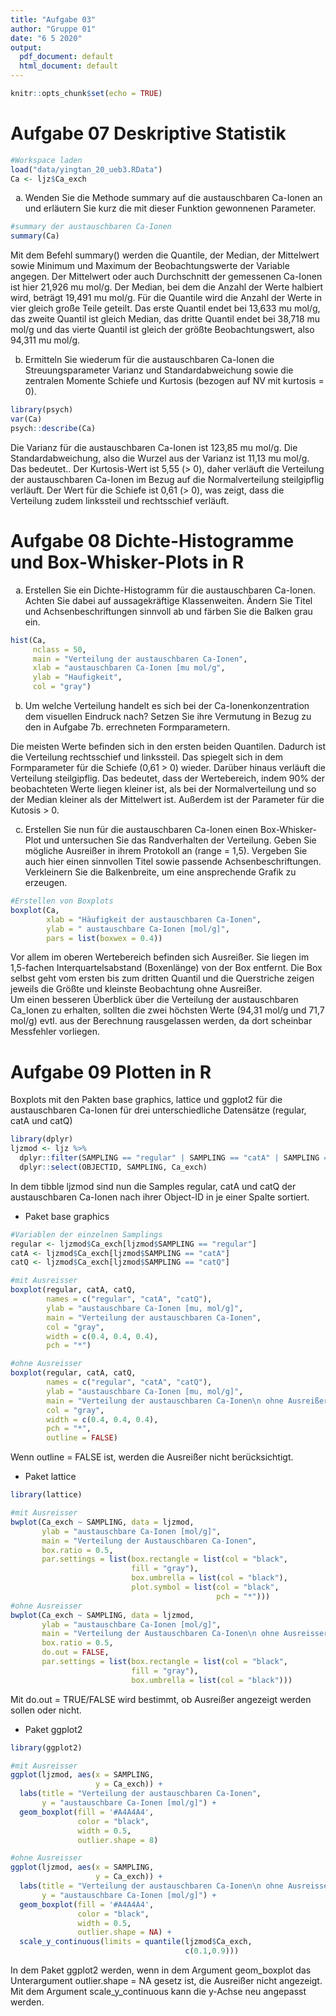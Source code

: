 ---
title: "Aufgabe 03"
author: "Gruppe 01"
date: "6 5 2020"
output:
  pdf_document: default
  html_document: default
---

```{r setup, include=FALSE}
knitr::opts_chunk$set(echo = TRUE)
```

# Aufgabe 07 Deskriptive Statistik

```{r}
#Workspace laden
load("data/yingtan_20_ueb3.RData")
Ca <- ljz$Ca_exch
```
a) Wenden Sie die Methode summary auf die austauschbaren Ca-Ionen an
und erläutern Sie kurz die mit dieser Funktion gewonnenen Parameter.
```{r Aufgabe 07a}
#summary der austauschbaren Ca-Ionen
summary(Ca)
```
Mit dem Befehl summary() werden die Quantile, der Median, der Mittelwert sowie Minimum und Maximum der Beobachtungswerte der Variable angegen. 
Der Mittelwert oder auch Durchschnitt der gemessenen Ca-Ionen ist hier 21,926 mu mol/g. Der Median, bei dem die Anzahl der Werte halbiert wird, beträgt 19,491 mu mol/g.
Für die Quantile wird die Anzahl der Werte in vier gleich große Teile geteilt. Das erste Quantil endet bei 13,633 mu mol/g, das zweite Quantil ist gleich Median, das dritte Quantil endet bei 38,718 mu mol/g und das vierte Quantil ist gleich der größte Beobachtungswert, also 94,311 mu mol/g.

b) Ermitteln Sie wiederum für die austauschbaren Ca-Ionen die Streuungsparameter Varianz und Standardabweichung sowie die zentralen Momente Schiefe und Kurtosis (bezogen auf NV mit kurtosis = 0).
```{r Aufgabe 07b}
library(psych)
var(Ca)
psych::describe(Ca)
```
Die Varianz für die austauschbaren Ca-Ionen ist 123,85 mu mol/g. Die Standardabweichung, also die Wurzel aus der Varianz ist 11,13 mu mol/g. Das bedeutet..
Der Kurtosis-Wert ist 5,55 (> 0), daher verläuft die Verteilung der austauschbaren Ca-Ionen im Bezug auf die Normalverteilung steilgipflig verläuft.
Der Wert für die Schiefe ist 0,61 (> 0), was zeigt, dass die Verteilung zudem linkssteil und rechtsschief verläuft.

# Aufgabe 08 Dichte-Histogramme und Box-Whisker-Plots in R

a) Erstellen Sie ein Dichte-Histogramm für die austauschbaren Ca-Ionen. Achten Sie dabei auf aussagekräftige Klassenweiten. Ändern Sie Titel und Achsenbeschriftungen sinnvoll ab und färben Sie die Balken grau ein.
```{r Aufgabe 08a}
hist(Ca,
     nclass = 50,
     main = "Verteilung der austauschbaren Ca-Ionen",
     xlab = "austauschbaren Ca-Ionen [mu mol/g",
     ylab = "Haufigkeit",
     col = "gray")
```
b) Um welche Verteilung handelt es sich bei der Ca-Ionenkonzentration dem visuellen Eindruck nach? Setzen Sie ihre Vermutung in Bezug zu den in Aufgabe 7b. errechneten Formparametern.

Die meisten Werte befinden sich in den ersten beiden Quantilen. Dadurch ist die Verteilung rechtsschief und linkssteil. Das spiegelt sich in dem Formparameter für die Schiefe (0,61 > 0) wieder. Darüber hinaus verläuft die Verteilung steilgipflig. Das bedeutet, dass der Wertebereich, indem 90% der beobachteten Werte liegen kleiner ist, als bei der Normalverteilung und so der Median kleiner als der Mittelwert ist. Außerdem ist der Parameter für die Kutosis > 0.

c) Erstellen Sie nun für die austauschbaren Ca-Ionen einen Box-Whisker-Plot und untersuchen Sie das Randverhalten der Verteilung. Geben Sie mögliche Ausreißer in ihrem Protokoll an (range = 1,5). Vergeben Sie auch hier einen sinnvollen Titel sowie passende Achsenbeschriftungen. Verkleinern Sie die Balkenbreite, um eine ansprechende Grafik zu erzeugen.
```{r Aufgabe 07c}
#Erstellen von Boxplots
boxplot(Ca,
        xlab = "Häufigkeit der austauschbaren Ca-Ionen",
        ylab = " austauschbare Ca-Ionen [mol/g]",
        pars = list(boxwex = 0.4))
```
Vor allem im oberen Wertebereich befinden sich Ausreißer. Sie liegen im 1,5-fachen Interquartelsabstand (Boxenlänge) von der Box entfernt. Die Box selbst geht vom ersten bis zum dritten Quantil und die Querstriche zeigen jeweils die Größte und kleinste Beobachtung ohne Ausreißer. \
Um einen besseren Überblick über die Verteilung der austauschbaren Ca_Ionen zu erhalten, sollten die zwei höchsten Werte (94,31 mol/g und 71,7 mol/g) evtl. aus der Berechnung rausgelassen werden, da dort scheinbar Messfehler vorliegen.

# Aufgabe 09 Plotten in R
Boxplots mit den Pakten base graphics, lattice und ggplot2 für die austauschbaren Ca-Ionen für drei unterschiedliche Datensätze (regular, catA und catQ)

```{r Aufgabe 09 Datensatz vorbereiten}
library(dplyr)
ljzmod <- ljz %>%
  dplyr::filter(SAMPLING == "regular" | SAMPLING == "catA" | SAMPLING == "catQ") %>%
  dplyr::select(OBJECTID, SAMPLING, Ca_exch)
```
In dem tibble ljzmod sind nun die Samples regular, catA und catQ der austauschbaren Ca-Ionen nach ihrer Object-ID in je einer Spalte sortiert.

- Paket base graphics
```{r Aufgabe 09 Boxplot base graphics}
#Variablen der einzelnen Samplings
regular <- ljzmod$Ca_exch[ljzmod$SAMPLING == "regular"]
catA <- ljzmod$Ca_exch[ljzmod$SAMPLING == "catA"]
catQ <- ljzmod$Ca_exch[ljzmod$SAMPLING == "catQ"]

#mit Ausreisser
boxplot(regular, catA, catQ,
        names = c("regular", "catA", "catQ"),
        ylab = "austauschbare Ca-Ionen [mu, mol/g]",
        main = "Verteilung der austauschbaren Ca-Ionen",
        col = "gray",
        width = c(0.4, 0.4, 0.4),
        pch = "*")

#ohne Ausreisser
boxplot(regular, catA, catQ,
        names = c("regular", "catA", "catQ"),
        ylab = "austauschbare Ca-Ionen [mu, mol/g]",
        main = "Verteilung der austauschbaren Ca-Ionen\n ohne Ausreißer",
        col = "gray",
        width = c(0.4, 0.4, 0.4),
        pch = "*",
        outline = FALSE)
```
Wenn outline = FALSE ist, werden die Ausreißer nicht berücksichtigt.

- Paket lattice
```{r Aufgabe 09 Boxplot lattice}
library(lattice)

#mit Ausreisser
bwplot(Ca_exch ~ SAMPLING, data = ljzmod,
       ylab = "austauschbare Ca-Ionen [mol/g]",
       main = "Verteilung der Austauschbaren Ca-Ionen",
       box.ratio = 0.5,
       par.settings = list(box.rectangle = list(col = "black",
                           fill = "gray"),
                           box.umbrella = list(col = "black"),
                           plot.symbol = list(col = "black",
                                              pch = "*")))
#ohne Ausreisser
bwplot(Ca_exch ~ SAMPLING, data = ljzmod,
       ylab = "austauschbare Ca-Ionen [mol/g]",
       main = "Verteilung der Austauschbaren Ca-Ionen\n ohne Ausreisser",
       box.ratio = 0.5,
       do.out = FALSE,
       par.settings = list(box.rectangle = list(col = "black",
                           fill = "gray"),
                           box.umbrella = list(col = "black")))
```
Mit do.out = TRUE/FALSE wird bestimmt, ob Ausreißer angezeigt werden sollen oder nicht.

- Paket ggplot2
```{r Aufgabe 09 ggplot2}
library(ggplot2)

#mit Ausreisser
ggplot(ljzmod, aes(x = SAMPLING,
                   y = Ca_exch)) +
  labs(title = "Verteilung der austauschbaren Ca-Ionen",
       y = "austauschbare Ca-Ionen [mol/g]") +
  geom_boxplot(fill = '#A4A4A4',
               color = "black",
               width = 0.5,
               outlier.shape = 8) 

#ohne Ausreisser
ggplot(ljzmod, aes(x = SAMPLING,
                   y = Ca_exch)) +
  labs(title = "Verteilung der austauschbaren Ca-Ionen\n ohne Ausreisser",
       y = "austauschbare Ca-Ionen [mol/g]") +
  geom_boxplot(fill = '#A4A4A4',
               color = "black",
               width = 0.5,
               outlier.shape = NA) +
  scale_y_continuous(limits = quantile(ljzmod$Ca_exch,
                                       c(0.1,0.9)))
```
In dem Paket ggplot2 werden, wenn in dem Argument geom_boxplot das Unterargument outlier.shape = NA gesetz ist, die Ausreißer nicht angezeigt. Mit dem Argument scale_y_continuous kann die y-Achse neu angepasst werden.